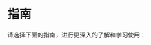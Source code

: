 
# 指南

请选择下面的指南，进行更深入的了解和学习使用：

<Cards>
  <Card
    title="Loader →"
    href="/guide/loader"
  />
  <Card
    title="Config →"
    href="/guide/config"
  />
  <Card
    title="Server →"
    href="/guide/server"
  />
  <Card
    title="Client →"
    href="/guide/client"
  />
  <Card
    title="Metadata →"
    href="/guide/metadata"
  />
  <Card
    title="Stream →"
    href="/guide/stream"
  />
  <Card
    title="Status →"
    href="/guide/status"
  />
  <Card
    title="Error →"
    href="/guide/error"
  />
  <Card
    title="Middleware →"
    href="/guide/middleware"
  />
  <Card
    title="Proto →"
    href="/guide/proto"
  />
</Cards>
